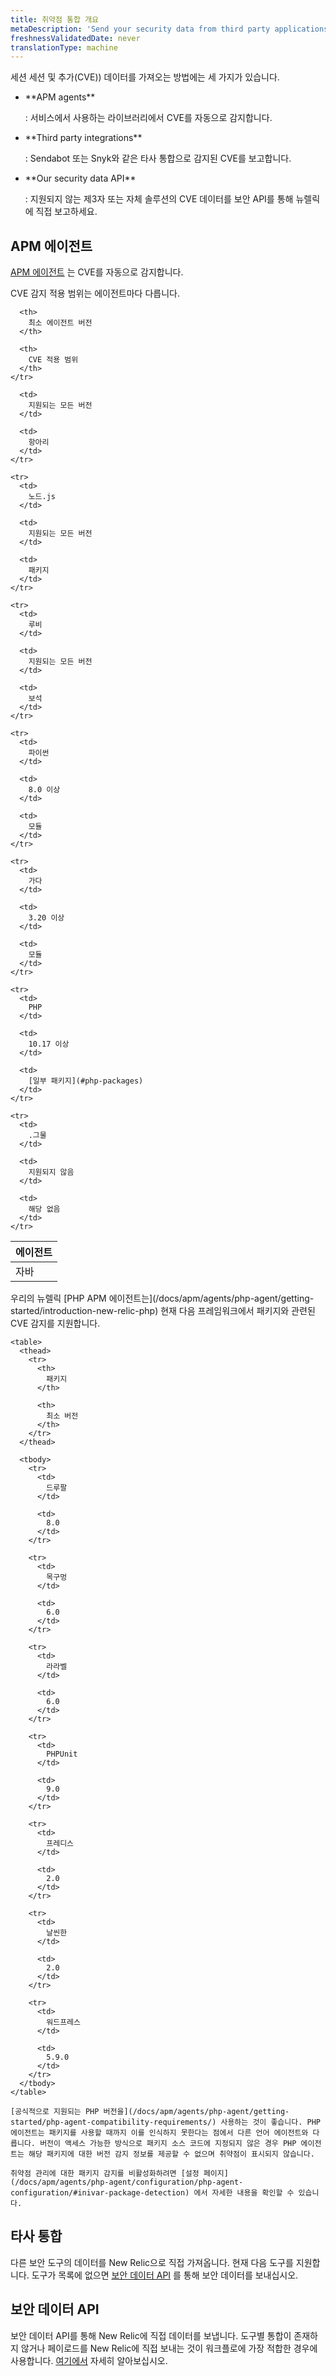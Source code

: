 ```yaml
---
title: 취약점 통합 개요
metaDescription: 'Send your security data from third party applications, APM agents, or through our security data API.'
freshnessValidatedDate: never
translationType: machine
---
```


세션 세션 및 추가(CVE)) 데이터를 가져오는 방법에는 세 가지가 있습니다.

* <DNT>
    **APM agents**
  </DNT>

  : 서비스에서 사용하는 라이브러리에서 CVE를 자동으로 감지합니다.

* <DNT>
    **Third party integrations**
  </DNT>

  : Sendabot 또는 Snyk와 같은 타사 통합으로 감지된 CVE를 보고합니다.

* <DNT>
    **Our security data API**
  </DNT>

  : 지원되지 않는 제3자 또는 자체 솔루션의 CVE 데이터를 보안 API를 통해 뉴렐릭에 직접 보고하세요.

## APM 에이전트

[APM 에이전트](/docs/apm/new-relic-apm/getting-started/introduction-apm/) 는 CVE를 자동으로 감지합니다.

<TechTileGrid>
  <TechTile
    name="Go agent"
    icon="logo-go"
    to="https://one.newrelic.com/nr1-core?state=985d4005-ba90-a8c7-1da1-2af34539b03b"
  />

  <TechTile
    name="Java agent"
    icon="logo-java"
    to="https://one.newrelic.com/nr1-core?state=80d18bcb-4919-1fcb-2b77-9406838eb916"
  />

  <TechTile
    name="Node.js agent"
    icon="logo-nodejs"
    to="https://one.newrelic.com/marketplace/install-data-source?state=be2e62fa-cc3b-c428-27c4-8d662c9e80a1"
  />

  <TechTile
    name="PHP agent"
    icon="logo-php"
    to="https://one.newrelic.com/nr1-core?state=aa633b41-72d4-009c-3abf-55dcf64894fe"
  />

  <TechTile
    name="Python agent"
    icon="logo-python"
    to="https://one.newrelic.com/nr1-core?state=20fda75b-58fb-a92a-f9e1-7b052035c6e8"
  />

  <TechTile
    name="Ruby agent"
    icon="logo-ruby"
    to="https://one.newrelic.com/nr1-core?state=d69143ab-605c-579b-25bf-cc6e5fee5b80"
  />
</TechTileGrid>

CVE 감지 적용 범위는 에이전트마다 다릅니다.

<table>
  <thead>
    <tr>
      <th style={{ width: "200px" }}>
        에이전트
      </th>

      <th>
        최소 에이전트 버전
      </th>

      <th>
        CVE 적용 범위
      </th>
    </tr>
  </thead>

  <tbody>
    <tr>
      <td>
        자바
      </td>

      <td>
        지원되는 모든 버전
      </td>

      <td>
        항아리
      </td>
    </tr>

    <tr>
      <td>
        노드.js
      </td>

      <td>
        지원되는 모든 버전
      </td>

      <td>
        패키지
      </td>
    </tr>

    <tr>
      <td>
        루비
      </td>

      <td>
        지원되는 모든 버전
      </td>

      <td>
        보석
      </td>
    </tr>

    <tr>
      <td>
        파이썬
      </td>

      <td>
        8.0 이상
      </td>

      <td>
        모듈
      </td>
    </tr>

    <tr>
      <td>
        가다
      </td>

      <td>
        3.20 이상
      </td>

      <td>
        모듈
      </td>
    </tr>

    <tr>
      <td>
        PHP
      </td>

      <td>
        10.17 이상
      </td>

      <td>
        [일부 패키지](#php-packages)
      </td>
    </tr>

    <tr>
      <td>
        .그물
      </td>

      <td>
        지원되지 않음
      </td>

      <td>
        해당 없음
      </td>
    </tr>
  </tbody>
</table>

<CollapserGroup>
  <Collapser
    id="php-packages"
    title="PHP 패키지 지원"
  >
    우리의 뉴렐릭 [PHP APM 에이전트는](/docs/apm/agents/php-agent/getting-started/introduction-new-relic-php) 현재 다음 프레임워크에서 패키지와 관련된 CVE 감지를 지원합니다.

    <table>
      <thead>
        <tr>
          <th>
            패키지
          </th>

          <th>
            최소 버전
          </th>
        </tr>
      </thead>

      <tbody>
        <tr>
          <td>
            드루팔
          </td>

          <td>
            8.0
          </td>
        </tr>

        <tr>
          <td>
            목구멍
          </td>

          <td>
            6.0
          </td>
        </tr>

        <tr>
          <td>
            라라벨
          </td>

          <td>
            6.0
          </td>
        </tr>

        <tr>
          <td>
            PHPUnit
          </td>

          <td>
            9.0
          </td>
        </tr>

        <tr>
          <td>
            프레디스
          </td>

          <td>
            2.0
          </td>
        </tr>

        <tr>
          <td>
            날씬한
          </td>

          <td>
            2.0
          </td>
        </tr>

        <tr>
          <td>
            워드프레스
          </td>

          <td>
            5.9.0
          </td>
        </tr>
      </tbody>
    </table>

    [공식적으로 지원되는 PHP 버전을](/docs/apm/agents/php-agent/getting-started/php-agent-compatibility-requirements/) 사용하는 것이 좋습니다. PHP 에이전트는 패키지를 사용할 때까지 이를 인식하지 못한다는 점에서 다른 언어 에이전트와 다릅니다. 버전이 액세스 가능한 방식으로 패키지 소스 코드에 지정되지 않은 경우 PHP 에이전트는 해당 패키지에 대한 버전 감지 정보를 제공할 수 없으며 취약점이 표시되지 않습니다.

    취약점 관리에 대한 패키지 감지를 비활성화하려면 [설정 페이지](/docs/apm/agents/php-agent/configuration/php-agent-configuration/#inivar-package-detection) 에서 자세한 내용을 확인할 수 있습니다.
  </Collapser>
</CollapserGroup>

## 타사 통합

다른 보안 도구의 데이터를 New Relic으로 직접 가져옵니다. 현재 다음 도구를 지원합니다. 도구가 목록에 없으면 [보안 데이터 API](/docs/vulnerability-management/integrations/security-data-api) 를 통해 보안 데이터를 보내십시오.

<TechTileGrid>
  <TechTile
    name="AWS Security Hub"
    to="https://newrelic.com/instant-observability/security-events"
  />

  <TechTile
    name="Dependabot"
    to="https://newrelic.com/instant-observability/github-dependabot"
  />

  <TechTile
    name="Snyk"
    to="https://newrelic.com/instant-observability/snyk"
  />
</TechTileGrid>

## 보안 데이터 API

보안 데이터 API를 통해 New Relic에 직접 데이터를 보냅니다. 도구별 통합이 존재하지 않거나 페이로드를 New Relic에 직접 보내는 것이 워크플로에 가장 적합한 경우에 사용합니다. [여기에서](/docs/vulnerability-management/integrations/security-data-api) 자세히 알아보십시오.
